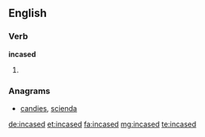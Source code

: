 ==English==

===Verb===
'''incased'''

# {{past of|incase}}

===Anagrams===
* [[candies#English|candies]], [[scienda#English|scienda]]

[[de:incased]]
[[et:incased]]
[[fa:incased]]
[[mg:incased]]
[[te:incased]]